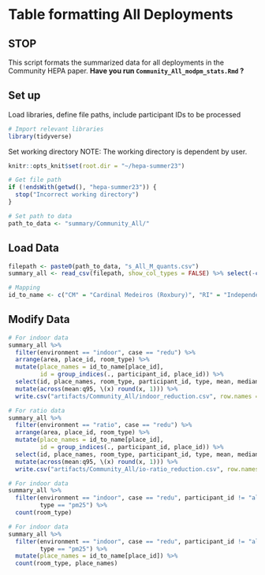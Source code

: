 # Table formatting All Deployments

## STOP

This script formats the summarized data for all deployments in the Community HEPA paper. **Have you run `Community_All_modpm_stats.Rmd` ?**

## Set up
Load libraries, define file paths, include participant IDs to be processed
```r
# Import relevant libraries
library(tidyverse)
```

Set working directory
NOTE: The working directory is dependent by user. 
```r
knitr::opts_knit$set(root.dir = "~/hepa-summer23")
```

```r
# Get file path
if (!endsWith(getwd(), "hepa-summer23")) {
  stop("Incorrect working directory")
}
```

```r
# Set path to data
path_to_data <- "summary/Community_All/"
```

## Load Data
```r
filepath <- paste0(path_to_data, "s_All_M_quants.csv")
summary_all <- read_csv(filepath, show_col_types = FALSE) %>% select(-c(1))

# Mapping
id_to_name <- c("CM" = "Cardinal Medeiros (Roxbury)", "RI" = "Independent Homes (Roxbury)", "IB" = "Indigo Block (Roxbury)", "CH" = "Revere City Hall", "RH" = "Revere High School", "MF" = "Mothers Out Front (East Boston)", "LF" = "Little Folks (East Boston)","SS" = "Shining Star (East Boston)")
```
## Modify Data
```r
# For indoor data
summary_all %>%
  filter(environment == "indoor", case == "redu") %>%
  arrange(area, place_id, room_type) %>%
  mutate(place_names = id_to_name[place_id], 
         id = group_indices(., participant_id, place_id)) %>%
  select(id, place_names, room_type, participant_id, type, mean, median, q5, q25, q75, q95) %>%
  mutate(across(mean:q95, \(x) round(x, 1))) %>%
  write.csv("artifacts/Community_All/indoor_reduction.csv", row.names = FALSE)
```
```r
# For ratio data
summary_all %>%
  filter(environment == "ratio", case == "redu") %>%
  arrange(area, place_id, room_type) %>%
  mutate(place_names = id_to_name[place_id], 
         id = group_indices(., participant_id, place_id)) %>%
  select(id, place_names, room_type, participant_id, type, mean, median, q5, q25, q75, q95) %>%
  mutate(across(mean:q95, \(x) round(x, 1))) %>%
  write.csv("artifacts/Community_All/io-ratio_reduction.csv", row.names = FALSE)
```
```r
# For indoor data
summary_all %>%
  filter(environment == "indoor", case == "redu", participant_id != "all",
         type == "pm25") %>%
  count(room_type)
```

```r
# For indoor data
summary_all %>%
  filter(environment == "indoor", case == "redu", participant_id != "all",
         type == "pm25") %>%
  mutate(place_names = id_to_name[place_id]) %>%
  count(room_type, place_names)
```

